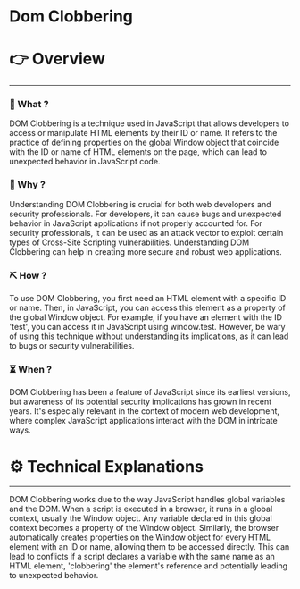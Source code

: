 # Dom Clobbering


# 👉 Overview

---

### 👀 What ?

DOM Clobbering is a technique used in JavaScript that allows developers to access or manipulate HTML elements by their ID or name. It refers to the practice of defining properties on the global Window object that coincide with the ID or name of HTML elements on the page, which can lead to unexpected behavior in JavaScript code.


### 🧐 Why ?

Understanding DOM Clobbering is crucial for both web developers and security professionals. For developers, it can cause bugs and unexpected behavior in JavaScript applications if not properly accounted for. For security professionals, it can be used as an attack vector to exploit certain types of Cross-Site Scripting vulnerabilities. Understanding DOM Clobbering can help in creating more secure and robust web applications.


### ⛏️ How ?

To use DOM Clobbering, you first need an HTML element with a specific ID or name. Then, in JavaScript, you can access this element as a property of the global Window object. For example, if you have an element with the ID 'test', you can access it in JavaScript using window.test. However, be wary of using this technique without understanding its implications, as it can lead to bugs or security vulnerabilities.


### ⏳ When ?

DOM Clobbering has been a feature of JavaScript since its earliest versions, but awareness of its potential security implications has grown in recent years. It's especially relevant in the context of modern web development, where complex JavaScript applications interact with the DOM in intricate ways.


# ⚙️ Technical Explanations

---

DOM Clobbering works due to the way JavaScript handles global variables and the DOM. When a script is executed in a browser, it runs in a global context, usually the Window object. Any variable declared in this global context becomes a property of the Window object. Similarly, the browser automatically creates properties on the Window object for every HTML element with an ID or name, allowing them to be accessed directly. This can lead to conflicts if a script declares a variable with the same name as an HTML element, 'clobbering' the element's reference and potentially leading to unexpected behavior.
